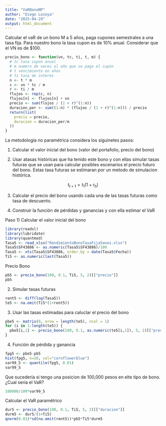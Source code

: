 ```yaml
---
title: "VaRBonoNP"
author: "Diego Lozoya"
date: "2025-04-29"
output: html_document
---
```


Calcular el vaR de un bono M a 5 años, paga cupones semestrales a una tasa fija. Para nuestro bono la tasa cupon es de 10% anual. Considerar que el VN es de $100.

```r
precio_bono <- function(vn, tc, ti, t, m) {
  # tc tasa cupon anual
  # m numero de veces al año que se paga el cupón
  # t vencimiento en años
  # ti tasa de interes 
  n <- t * m               
  c <- vn * tc / m         
  r <- ti / m               
  flujos <- rep(c, n)
  flujos[n] <- flujos[n] + vn  
  precio <- sum(flujos / (1 + r)^(1:n))
  duracion_per <- sum((1:n) * (flujos / (1 + r)^(1:n))) / precio
  return(list(
    precio = precio,
    duracion = duracion_per/m
  ))
}
```

La metodología no paramétrica considera los siguinetes pasos:

1) Calcular el valor inicial del bono (valor del portafolio, precio del bono)

2) Usar atasas históricas que ha tenido este bono y con ellas simular tasas futuras que se usan para calcular posibles escenarios el precio futuro del bono. Estas tasa futuras se estimaran por un metodo de simulacion histórica.

$$t_{t+1}=t_1(1+r_h)$$

3) Calcular el precio del bono usando cada una de las tasas futuras como tasa de descuento.

4) Construir la función de pérdidas y ganancias y con ella estimar el VaR

Paso 1) Calcular el valor inicial del bono

```r
library(readxl)
library(lubridate)
library(quantmod)
Tasa5 <- read_xlsx("RendimientoBonoTasaFija5anos.xlsx")
Tasa5$SF43886 <- as.numeric(Tasa5$SF43886)/100
Tasa5 <- xts(Tasa5$SF43886, order.by = date(Tasa5$Fecha))
Ti5 <- as.numeric(last(Tasa5))
```

Precio Bono

```r
pb5 <- precio_bono(100, 0.1, Ti5, 5, 2)[["precio"]]
pb5
```

2) Simular tasas futuras

```r
rent5 <- diff(log(Tasa5))
te5 <- na.omit(Ti5*(1+rent5))
```

3) Usar las tasas estimadas para caluclar el precio del bono

```r
pbe5 <- matrix(0, nrow = length(te5), ncol = 1)
for (i in 1:length(te5)) {
  pbe5[i,1] <- precio_bono(100, 0.1, as.numeric(te5[i,1]), 5, 2)[["precio"]]
}
```

4) Función de pérdida y ganancia

```r
fpg5 <- pbe5-pb5
hist(fpg5, n=20, col="cornflowerblue")
var99_5 <- quantile(fpg5, 0.01)
var99_5
```

Que sucedería si tengo una posicion de 100,000 pesos en elte tipo de bono. ¿Cual sería el VaR?

```r
100000/100*var99_5
```

Calcular el VaR paramétrico

```r
dur5 <- precio_bono(100, 0.1, Ti5, 5, 2)[["duracion"]]
durm5 <- dur5/(1+Ti5)
qnorm(0.01)*sd(na.omit(rent5))*pb5*Ti5*durm5
```









